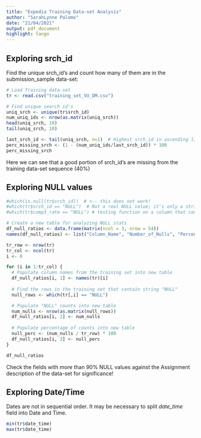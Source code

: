 ```yaml
---
title: "Expedia Training Data-set Analysis"
author: "SarahLynne Palomo"
date: "21/04/2021"
output: pdf_document
highlight: tango
---
```


## Exploring **srch_id**

Find the unique srch_id's and count how many of them are in the submission_sample data-set:
```r
# Load Training data-set
tr <- read.csv("training_set_VU_DM.csv")

# Find unique search id's
uniq_srch <- unique(tr$srch_id)
num_uniq_ids <- nrow(as.matrix(uniq_srch))
head(uniq_srch, 10)
tail(uniq_srch, 10)

last_srch_id <- tail(uniq_srch, n=1)  # Highest srch_id in ascending list
perc_missing_srch <- (1 - (num_uniq_ids/last_srch_id)) * 100
perc_missing_srch
```
Here we can see that a good portion of srch_id's are missing from the training data-set sequence (40%)

## Exploring **NULL values**

```r
#which(is.null(tr$srch_id))  # <-- this does not work!
#which(tr$srch_id == "NULL")  # Not a real NULL value; it's only a string
#which(tr$comp3_rate == "NULL") # testing function on a column that contains "NULL"

# Create a new table for analyzing NULL stats
df_null_ratios <- data.frame(matrix(ncol = 3, nrow = 54))
names(df_null_ratios) <- list("Column_Name", "Number_of_Nulls", "Percentage_of_Rows")

tr_row <- nrow(tr)  
tr_col <- ncol(tr)
i <- 0

for (i in 1:tr_col) {
  # Populate column names from the training set into new table
  df_null_ratios[i, 1] <- names(tr)[i]      
  
  # Find the rows in the training set that contain string "NULL"
  null_rows <- which(tr[,i] == "NULL")      

  # Populate "NULL" counts into new table
  num_nulls <- nrow(as.matrix(null_rows))
  df_null_ratios[i, 2] <- num_nulls         
  
  # Populate percentage of counts into new table  
  null_perc <- (num_nulls / tr_row) * 100
  df_null_ratios[i, 3] <- null_perc         
}

df_null_ratios

```
Check the fields with more than 90% NULL values against the Assignment description of the data-set for significance!



## Exploring **Date/Time**

Dates are not in sequential order. It may be necessary to split *date_time* field into Date and Time.
```r
min(tr$date_time)
max(tr$date_time)
```

